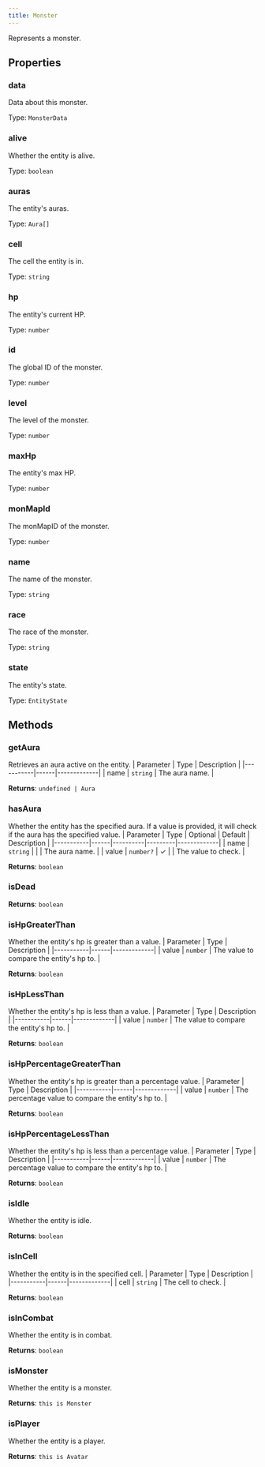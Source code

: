 ```yaml
---
title: Monster
---
```



Represents a monster.


## Properties
### data
Data about this monster.

Type: `MonsterData`

### alive <Badge text="Getter" size="small" />	
Whether the entity is alive.

Type: `boolean`

### auras <Badge text="Getter" size="small" />	
The entity's auras.

Type: `Aura[]`

### cell <Badge text="Getter" size="small" />	
The cell the entity is in.

Type: `string`

### hp <Badge text="Getter" size="small" />	
The entity's current HP.

Type: `number`

### id <Badge text="Getter" size="small" />	
The global ID of the monster.

Type: `number`

### level <Badge text="Getter" size="small" />	
The level of the monster.

Type: `number`

### maxHp <Badge text="Getter" size="small" />	
The entity's max HP.

Type: `number`

### monMapId <Badge text="Getter" size="small" />	
The monMapID of the monster.

Type: `number`

### name <Badge text="Getter" size="small" />	
The name of the monster.

Type: `string`

### race <Badge text="Getter" size="small" />	
The race of the monster.

Type: `string`

### state <Badge text="Getter" size="small" />	
The entity's state.

Type: `EntityState`

## Methods

### getAura
Retrieves an aura active on the entity.
| Parameter | Type | Description |
|-----------|------|-------------|
| name | `string` | The aura name. |

**Returns**: `undefined | Aura`

### hasAura
Whether the entity has the specified aura. If a value is provided,
it will check if the aura has the specified value.
| Parameter | Type | Optional | Default | Description |
|-----------|------|----------|---------|-------------|
| name | `string` |  |  | The aura name. |
| value | `number?` | ✓ |  | The value to check. |

**Returns**: `boolean`

### isDead

**Returns**: `boolean`

### isHpGreaterThan
Whether the entity's hp is greater than a value.
| Parameter | Type | Description |
|-----------|------|-------------|
| value | `number` | The value to compare the entity's hp to. |

**Returns**: `boolean`

### isHpLessThan
Whether the entity's hp is less than a value.
| Parameter | Type | Description |
|-----------|------|-------------|
| value | `number` | The value to compare the entity's hp to. |

**Returns**: `boolean`

### isHpPercentageGreaterThan
Whether the entity's hp is greater than a percentage value.
| Parameter | Type | Description |
|-----------|------|-------------|
| value | `number` | The percentage value to compare the entity's hp to. |

**Returns**: `boolean`

### isHpPercentageLessThan
Whether the entity's hp is less than a percentage value.
| Parameter | Type | Description |
|-----------|------|-------------|
| value | `number` | The percentage value to compare the entity's hp to. |

**Returns**: `boolean`

### isIdle
Whether the entity is idle.

**Returns**: `boolean`

### isInCell
Whether the entity is in the specified cell.
| Parameter | Type | Description |
|-----------|------|-------------|
| cell | `string` | The cell to check. |

**Returns**: `boolean`

### isInCombat
Whether the entity is in combat.

**Returns**: `boolean`

### isMonster
Whether the entity is a monster.

**Returns**: `this is Monster`

### isPlayer
Whether the entity is a player.

**Returns**: `this is Avatar`
